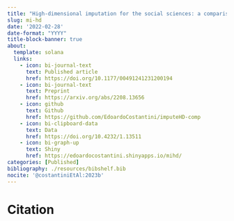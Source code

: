 ```yaml
---
title: "High-dimensional imputation for the social sciences: a comparison of state-of-the-art methods."
slug: mi-hd
date: '2022-02-28'
date-format: "YYYY"
title-block-banner: true
about:
  template: solana
  links:
    - icon: bi-journal-text
      text: Published article
      href: https://doi.org/10.1177/00491241231200194
    - icon: bi-journal-text
      text: Preprint
      href: https://arxiv.org/abs/2208.13656
    - icon: github
      text: Github
      href: https://github.com/EdoardoCostantini/imputeHD-comp
    - icon: bi-clipboard-data
      text: Data
      href: https://doi.org/10.4232/1.13511
    - icon: bi-graph-up
      text: Shiny
      href: https://edoardocostantini.shinyapps.io/mihd/
categories: [Published]
bibliography: ./resources/bibshelf.bib
nocite: '@costantiniEtAl:2023b'
---
```


# Citation